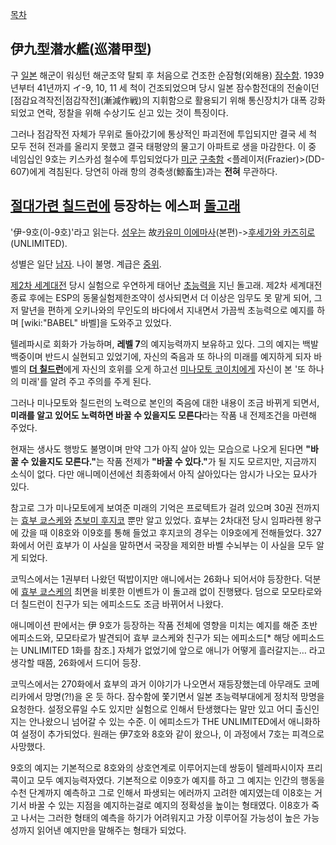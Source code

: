 [[목차]]
== 伊九型潜水艦(巡潜甲型) ==
구 [[일본]] 해군이 워싱턴 해군조약 탈퇴 후 처음으로 건조한 순잠형(외해용) [[잠수함]]. 1939년부터 41년까지 イ-9, 10, 11 세 척이 건조되었으며 당시 일본 잠수함전대의 전술이던 [점감요격작전|점감작전](漸減作戦)의 지휘함으로 활용되기 위해 통신장치가 대폭 강화되었고  연락, 정찰을 위해 수상기도 싣고 있는 것이 특징이다.

그러나 점감작전 자체가 무위로 돌아갔기에 통상적인 파괴전에 투입되지만 결국 세 척 모두 전혀 전과를 올리지 못했고 결국 태평양의 물고기 아파트로 생을 마감한다. 이 중 네임십인 9호는 키스카섬 철수에 투입되었다가 [[미군]] [[구축함]] <플레이저(Frazier)>(DD-607)에게 격침된다.
당연히 아래 항의 경축생(鯨畜生)과는 '''전혀''' 무관하다.

== [[절대가련 칠드런]]에 등장하는 에스퍼 [[돌고래]] ==
'伊-9호(이-9호)'라고 읽는다. [[성우]]는 故[[카유미 이에마사]](본편)->[[후세가와 카즈히로]](UNLIMITED).

성별은 일단 [[남자]]. 나이 불명. 계급은 [[중위]].

[[제2차 세계대전]] 당시 실험으로 우연하게 태어난 [[초능력]]을 지닌 돌고래. 제2차 세계대전 종료 후에는 ESP의 동물실험제한조약이 성사되면서 더 이상은 임무도 못 맡게 되어, 그저 말년을 편하게 오키나와의 무인도의 바다에서 지내면서 가끔씩 초능력으로 예지를 하며 [wiki:"BABEL" 바벨]을 도와주고 있었다.

텔레파시로 회화가 가능하며, '''레벨 7'''의 예지능력까지 보유하고 있다. 그의 예지는 백발백중이며 반드시 실현되고 있었기에, 자신의 죽음과 또 하나의 미래를 예지하게 되자 바벨의 '''[[더 칠드런]]'''에게 자신의 호위를 오게 하고선 [[미나모토 코이치]]에게 자신이 본 '또 하나의 미래'를 알려 주고 주의를 주게 된다.

그러나 미나모토와 칠드런의 노력으로 본인의 죽음에 대한 내용이 조금 바뀌게 되면서, '''미래를 알고 있어도 노력하면 바꿀 수 있을지도 모른다'''라는 작품 내 전제조건을 마련해 주었다.

현재는 생사도 행방도 불명이며 만약 그가 아직 살아 있는 모습으로 나오게 된다면 '''"바꿀 수 있을지도 모른다."'''는 작품 전제가 '''"바꿀 수 있다."'''가 될 지도 모르지만, 지금까지 소식이 없다. 다만 애니메이션에선 최종화에서 아직 살아있다는 암시가 나오는 묘사가 있다.

참고로 그가 미나모토에게 보여준 미래의 기억은 프로텍트가 걸려 있으며 30권 전까지는 [[효부 쿄스케]]와 [[츠보미 후지코]] 뿐만 알고 있었다. 효부는 2차대전 당시 임파라헨 왕구에 갔을 때 이8호와 이9호를 통해 들었고 후지코의 경우는 이9호에게 전해들었다. 327화에서 어린 효부가 이 사실을 말하면서 국장을 제외한 바벨 수뇌부는 이 사실을 모두 알게 되었다.

코믹스에서는 1권부터 나왔던 떡밥이지만 애니에서는 26화나 되어서야 등장한다. 덕분에 [[효부 쿄스케]]의 최면을 비롯한 이벤트가 이 돌고래 없이 진행됐다. 덤으로 모모타로와 더 칠드런이 친구가 되는 에피소드도 조금 바뀌어서 나왔다.

애니메이션 판에서는 伊 9호가 등장하는 작품 전체에 영향을 미치는 예지를 해준 초반 에피소드와, 모모타로가 발견되어 효부 쿄스케와 친구가 되는 에피소드[* 해당 에피소드는 UNLIMITED 1화를 참조.] 자체가 없었기에 앞으로 애니가 어떻게 흘러갈지는… 라고 생각할 때쯤, 26화에서 드디어 등장.

코믹스에서는 270화에서 효부의 과거 이야기가 나오면서 재등장했는데 아무래도 코메리카에서 망명(?!)을 온 듯 하다. 잠수함에 쫓기면서 일본 초능력부대에게 정치적 망명을 요청한다. 설정오류일 수도 있지만 실험으로 인해서 탄생했다는 말만 있고 어디 출신인지는 안나왔으니 넘어갈 수 있는 수준.
이 에피소드가 THE UNLIMITED에서 애니화하여 설정이 추가되었다. 원래는 伊7호와 8호와 같이 왔으나, 이 과정에서 7호는 피격으로 사망했다.

9호의 예지는 기본적으로 8호와의 상호연계로 이루어지는데 쌍둥이 텔레파시이자 프리콕이고 모두 예지능력자였다. 기본적으로 이9호가 예지를 하고 그 예지는 인간의 행동을 수천 단계까지 예측하고 그로 인해서 파생되는 에러까지 고려한 예지였는데 이8호는 거기서 바꿀 수 있는 지점을 예지하는걸로 예지의 정확성을 높이는 형태였다. 이8호가 죽고 나서는 그러한 형태의 예측을 하기가 어려워지고 가장 이루어질 가능성이 높은 가능성까지 읽어낸 예지만을 말해주는 형태가 되었다.

